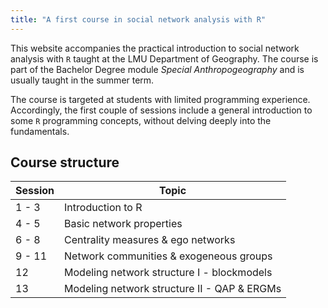 ```yaml
---
title: "A first course in social network analysis with R"
---
```


This website accompanies the practical introduction to social network analysis with `R` taught at the LMU Department of Geography. The course is part of the Bachelor Degree module *Special Anthropogeography* and is usually taught in the summer term.

The course is targeted at students with limited programming experience. Accordingly, the first couple of sessions include a general introduction to some `R` programming concepts, without delving deeply into the fundamentals.


## Course structure


| Session | Topic                                       |
|---------|---------------------------------------------|
| 1 - 3   | Introduction to R                           |
| 4 - 5   | Basic network properties                    |
| 6 - 8   | Centrality measures & ego networks          |
| 9 - 11  | Network communities & exogeneous groups     |
| 12      | Modeling network structure I - blockmodels  |
| 13      | Modeling network structure II - QAP & ERGMs |
